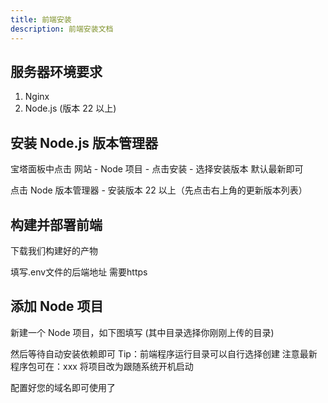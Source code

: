 ```yaml
---
title: 前端安装
description: 前端安装文档
---
```

## 服务器环境要求
1. Nginx
2. Node.js (版本 22 以上)

## 安装 Node.js 版本管理器
宝塔面板中点击 网站 - Node 项目 - 点击安装 - 选择安装版本 默认最新即可

点击 Node 版本管理器 - 安装版本 22 以上（先点击右上角的更新版本列表）

## 构建并部署前端
下载我们构建好的产物

填写.env文件的后端地址 需要https

## 添加 Node 项目
新建一个 Node 项目，如下图填写 (其中目录选择你刚刚上传的目录)

然后等待自动安装依赖即可
Tip：前端程序运行目录可以自行选择创建
注意最新程序包可在：xxx
将项目改为跟随系统开机启动

配置好您的域名即可使用了
